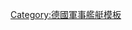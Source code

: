 {{Navbox
|name  = 德國裝甲艦
|title = 德國海軍[[装甲舰]] (袖珍戰艦)
|state = {{{state|autocollapse}}}
|style = wide
|bodyclass = hlist
|image = [[Image:War Ensign of Germany (1921-1933).svg|40px]]<br/><br/>[[Image:War Ensign of Germany (1933-1935).svg|40px]]<br/><br/>[[Image:War Ensign of Germany (1935-1938).svg|40px]]<br/><br/>[[Image:War ensign of Germany (1938–1945).svg|40px]]
|above = ''斜體字''為未建成艦

|group1 = [[德國級裝甲艦|德國級]]
|list1 = 
* [[德國號裝甲艦|德國號 / 呂佐號]]
* [[舍尔将军号装甲舰|舍爾將軍號]]
* [[施佩伯爵将军号装甲舰|施佩伯爵將軍號]]

|group2 = <div style="text-align: center;">''[[D級裝甲艦|D級]]''</div>
|list2 = 
* ''D艦 / 艾爾薩斯代艦''
* ''E艦 / 黑森代艦''

|group3 = <div style="text-align: center;">''[[P級裝甲艦|P級]]''</div>
|list3 = 
* ''P1''
* ''P2''
* ''P3''
* ''P4''
* ''P5''
* ''P6''
* ''P7''
* ''P8''
* ''P9''
* ''P10''
* ''P11''
* ''P12''

|below =
* [[Template:德國航空母艦|航空母艦]]
* [[Template:德國戰列艦|戰艦]]
* [[Template:德國戰鬥巡洋艦|戰鬥巡洋艦]]
* [[Template:德國裝甲艦|裝甲艦 (袖珍戰艦)]]
* [[Template:德國鐵甲艦|鐵甲艦]]
* [[Template:德國巡洋艦|巡洋艦]]
* 驅逐艦
** [[Template:德國大型魚雷艇|大型魚雷艇]]
** [[Template:德國二戰時期驅逐艦|二戰時期驅逐艦]]
** [[Template:德國二戰後驅逐艦|二戰後驅逐艦]]

}}<noinclude>
{{collapsible option}}
[[Category:德國軍事艦艇模板]]
</noinclude>